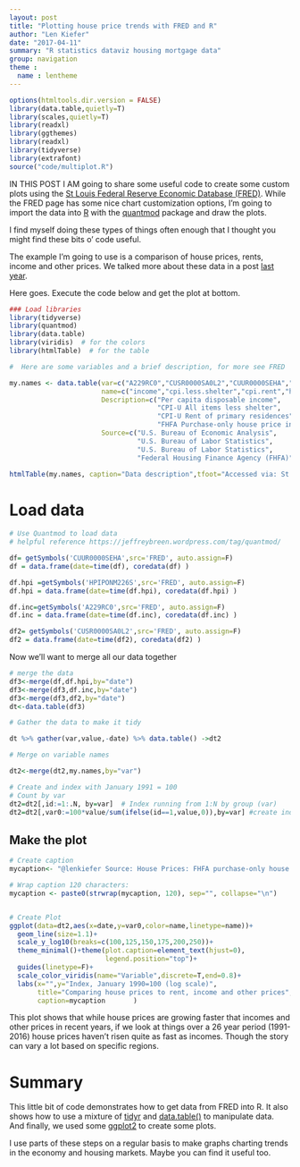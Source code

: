 ```yaml
---
layout: post
title: "Plotting house price trends with FRED and R"
author: "Len Kiefer"
date: "2017-04-11"
summary: "R statistics dataviz housing mortgage data"
group: navigation
theme :
  name : lentheme
---
```

  
```r
options(htmltools.dir.version = FALSE)
library(data.table,quietly=T)
library(scales,quietly=T)
library(readxl)
library(ggthemes)
library(readxl)
library(tidyverse)
library(extrafont)
source("code/multiplot.R")
```  

IN THIS POST I AM going to share some useful code to create some custom plots using the [St Louis Federal Reserve Economic Database (FRED)](https://fred.stlouisfed.org/). While the FRED page has some nice chart customization options, I'm going to import the data into [R](https://www.r-project.org/) with the [quantmod](https://cran.r-project.org/web/packages/quantmod/index.html) package and draw the plots.

I find myself doing these types of things often enough that I thought you might find these bits o' code useful. 

The example I'm going to use is a comparison of house prices, rents, income and other prices.  We talked more about these data in a post [last year]({% post_url 2016-11-30-hpi-gif %}).

Here goes. Execute the code below and get the plot at bottom.

```r

### Load libraries
library(tidyverse)
library(quantmod)
library(data.table)
library(viridis)  # for the colors
library(htmlTable)  # for the table

#  Here are some variables and a brief description, for more see FRED

my.names <- data.table(var=c("A229RC0","CUSR0000SA0L2","CUUR0000SEHA","HPIPONM226S"),
                       name=c("income","cpi.less.shelter","cpi.rent","hpi"),
                       Description=c("Per capita disposable income",
                                     "CPI-U All items less shelter",
                                     "CPI-U Rent of primary residences",
                                     "FHFA Purchase-only house price index"),
                       Source=c("U.S. Bureau of Economic Analysis",
                                "U.S. Bureau of Labor Statistics",
                                "U.S. Bureau of Labor Statistics",
                                "Federal Housing Finance Agency (FHFA)"))

htmlTable(my.names, caption="Data description",tfoot="Accessed via: St Louis Federal Reserve Economic Database (FRED)")
```


# Load data

```r
# Use Quantmod to load data
# helpful reference https://jeffreybreen.wordpress.com/tag/quantmod/

df= getSymbols('CUUR0000SEHA',src='FRED', auto.assign=F) 
df = data.frame(date=time(df), coredata(df) )

df.hpi =getSymbols('HPIPONM226S',src='FRED', auto.assign=F) 
df.hpi = data.frame(date=time(df.hpi), coredata(df.hpi) )

df.inc=getSymbols('A229RC0',src='FRED', auto.assign=F) 
df.inc = data.frame(date=time(df.inc), coredata(df.inc) )

df2= getSymbols('CUSR0000SA0L2',src='FRED', auto.assign=F) 
df2 = data.frame(date=time(df2), coredata(df2) )
```

Now we'll want to merge all our data together


```r
# merge the data
df3<-merge(df,df.hpi,by="date")
df3<-merge(df3,df.inc,by="date")
df3<-merge(df3,df2,by="date")
dt<-data.table(df3)

# Gather the data to make it tidy

dt %>% gather(var,value,-date) %>% data.table() ->dt2

# Merge on variable names

dt2<-merge(dt2,my.names,by="var")

# Create and index with January 1991 = 100
# Count by var
dt2=dt2[,id:=1:.N, by=var]  # Index running from 1:N by group (var)
dt2=dt2[,var0:=100*value/sum(ifelse(id==1,value,0)),by=var] #create index
```

## Make the plot


```r
# Create caption
mycaption<- "@lenkiefer Source: House Prices: FHFA purchase-only house price index. Rent: U.S. Bureau of Labor Statistics (BLS) consumer price index rent of primary residence. Other Prices: BLS consumer price index all items less shelter. Income: U.S. Bureau of Economic Analysis per capita disposable personal income (Table 2.6.). All are seasonally adjusted."

# Wrap caption 120 characters:
mycaption <- paste0(strwrap(mycaption, 120), sep="", collapse="\n")


# Create Plot
ggplot(data=dt2,aes(x=date,y=var0,color=name,linetype=name))+
  geom_line(size=1.1)+
  scale_y_log10(breaks=c(100,125,150,175,200,250))+
  theme_minimal()+theme(plot.caption=element_text(hjust=0),
                        legend.position="top")+
  guides(linetype=F)+
  scale_color_viridis(name="Variable",discrete=T,end=0.8)+
  labs(x="",y="Index, January 1990=100 (log scale)",
       title="Comparing house prices to rent, income and other prices",
       caption=mycaption       )


```


This plot shows that while house prices are growing faster that incomes and other prices in recent years, if we look at things over a 26 year period (1991-2016) house prices haven't risen quite as fast as incomes. Though the story can vary a lot based on specific regions.


# Summary

This little bit of code demonstrates how to get data from FRED into R.  It also shows how to use a mixture of [tidyr](http://tidyr.tidyverse.org/) and [data.table()](https://cran.r-project.org/web/packages/data.table/index.html) to manipulate data.  And finally, we used some [ggplot2](http://ggplot2.tidyverse.org/) to create some plots. 

I use parts of these steps on a regular basis to make graphs charting trends in the economy and housing markets. Maybe you can find it useful too.


